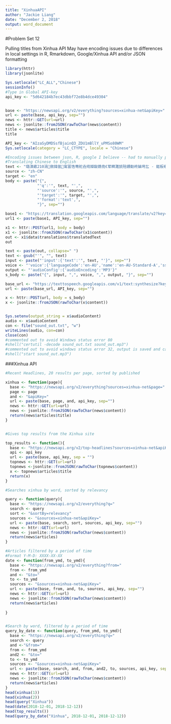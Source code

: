 ---
title: "XinhuaAPI"
author: "Jackie Liang"
date: "December 2, 2018"
output: word_document
---

#Problem Set 12

Pulling titles from Xinhua API
May have encoding issues due to differences in local settings in R, Rmarkdown, Google/Xinhua API and/or JSON formatting
```{r}
library(httr)
library(jsonlite)

Sys.setlocale("LC_ALL","Chinese")
sessionInfo()
#Type in Global API-key
api_key <- "5d642184b7ec43dbbf72e8b4dce49304"


base <- "https://newsapi.org/v2/everything?sources=xinhua-net&apiKey="
url <- paste(base, api_key, sep="")
news <- httr::GET(url=url)
news <- jsonlite::fromJSON(rawToChar(news$content))
title <- news$articles$title
title

```


```{r}
API_key <- "AIzaSyDMDSsfBjainQ3_ZDU1mBllY_uPMSo80WM"
Sys.setlocale(category = "LC_CTYPE", locale = "Chinese")

#Encoding issues between json, R, google I believe -- had to manually paste a title into the text
#Translating Chinese to English
text <- "璐濆畞210涓斂鍏氬甯冨悎骞舵垚绔嬫敮鎸佹€荤粺濉旈殕鐨勬柊鏀垮厷 - 鏂板崕缃<91>"
source <- "zh-CN"
target <- "en"
body <- paste("{",
              "'q':'", text, "',", 
              "'source':'", source, "',",
              "'target':'", target, "',",
              "'format':'text',",  
              "}", sep="")

base1 <- "https://translation.googleapis.com/language/translate/v2?key="
url1 <- paste(base1, API_key, sep="")

x1 <- httr::POST(url1, body = body)
x1 <- jsonlite::fromJSON(rawToChar(x1$content))
out <- x1$data$translations$translatedText
out

text <- paste(out, collapse=" ")
text <- gsub("'", "", text)
input <- paste("'input':{'text':'", text, "'}", sep="")
voice <- "'voice':{'languageCode':'en-AU','name':'en-AU-Standard-A','ssmlGender':'FEMALE'}"
output <- "'audioConfig':{'audioEncoding':'MP3'}"
s_body <- paste("{", input, ",", voice, ",", output, "}", sep="")

base_url <- "https://texttospeech.googleapis.com/v1/text:synthesize?key="
url <- paste(base_url, API_key, sep="")

x <- httr::POST(url, body = s_body)
x <- jsonlite::fromJSON(rawToChar(x$content))


Sys.setenv(output_string = x$audioContent)
audio <- x$audioContent
con <- file("sound_out.txt", "w")
writeLines(audio, con=con)
close(con)
#commented out to avoid Windows status error 80
#shell("certutil -decode sound_out.txt sound_out.mp3")
#commented out to avoid windows status error 32, output is saved and can be reviewed in Jackie file
#shell("start sound_out.mp3")

```

###Xinhua API
```{r}
#Recent Headlines, 20 results per page, sorted by published 

xinhua <- function(page){
  base <- "https://newsapi.org/v2/everything?sources=xinhua-net&page="
  page <- page
  and <- "&apiKey="
  url <- paste(base, page, and, api_key, sep="")
  news <- httr::GET(url=url)
  news <- jsonlite::fromJSON(rawToChar(news$content))
  return(news$articles$title)
}


#Gives top results from the Xinhua site

top_results <- function(){
  base <- "https://newsapi.org/v2/top-headlines?sources=xinhua-net&apiKey="
  api <- api_key
  url <- paste(base, api_key, sep = "")
  topnews <- httr::GET(url=url)
  topnews <-jsonlite::fromJSON(rawToChar(topnews$content))
  x <- topnews$articles$title
  return(x)
}

#Searches xinhua by word, sorted by relevancy

query <- function(query){
  base <- "https://newsapi.org/v2/everything?q="
  search <- query
  sort <- "&sortBy=relevancy"
  sources <- "&sources=xinhua-net&apiKey="
  url <- paste(base, search, sort, sources, api_key, sep="")
  news <- httr::GET(url=url)
  news <- jsonlite::fromJSON(rawToChar(news$content))
  return(news$articles)
}

#Articles filtered by a period of time
#Format Y-M-D: XXXX-XX-XX
date <- function(from_ymd, to_ymd){
  base <- "https://newsapi.org/v2/everything?from="
  from <- from_ymd
  and <- "&to="
  to <- to_ymd
  sources <- "&sources=xinhua-net&apiKey="
  url <- paste(base, from, and, to, sources, api_key, sep="")
  news <- httr::GET(url=url)
  news <- jsonlite::fromJSON(rawToChar(news$content))
  return(news$articles)
  
}


#Search by word, filtered by a period of time
query_by_date <- function(query, from_ymd, to_ymd){
  base <- "https://newsapi.org/v2/everything?q="
  search <- query
  and <-"&from="
  from <- from_ymd
  and2 <- "&to="
  to <- to_ymd
  sources <- "&sources=xinhua-net&apiKey="
  url <- paste(base, search, and, from, and2, to, sources, api_key, sep="")
  news <- httr::GET(url=url)
  news <- jsonlite::fromJSON(rawToChar(news$content))
  return(news$articles)
}
head(xinhua(1))
head(xinhua(2))
head(query("Xinhua"))
head(date(2018-12-01, 2018-12-12))
head(top_results())
head(query_by_date("Xinhua", 2018-12-01, 2018-12-12))
```